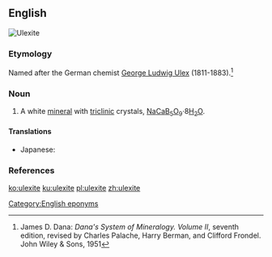 ==English==
[[Image:Ulexite w-clay and realgar Hydrous sodium calcium borate Boron Kern County California 1866.jpg|thumb|Ulexite]]
{{wikipedia}}

===Etymology===
Named after the German chemist [[w:George Ludwig Ulex|George Ludwig Ulex]] (1811-1883).<ref>James D. Dana: ''Dana's System of Mineralogy. Volume II'', seventh edition, revised by Charles Palache, Harry Berman, and Clifford Frondel. John Wiley & Sons, 1951</ref>

===Noun===
{{en-noun}}

# {{context|mineral|lang=en}} A white [[mineral]] with [[triclinic]] crystals, [[sodium|Na]][[calcium|Ca]][[boron|B]]<sub>5</sub>[[oxygen|O]]<sub>9</sub></sub>·8[[water|H<sub>2</sub>O]].

====Translations====
{{trans-top|mineral}}
* Japanese: {{t|ja|曹灰硼石|tr=そうかいほうせき, sōkaihōseki|sc=Jpan}}
{{trans-mid}}
{{trans-bottom}}

===References===
<references/>

[[Category:English eponyms]]
[[ko:ulexite]]
[[ku:ulexite]]
[[pl:ulexite]]
[[zh:ulexite]]